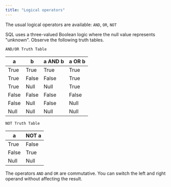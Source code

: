 ```yaml
---
title: "Logical operators"
---
```


<div id="logical_operators" class="registered_link"></div>

The usual logical operators are available: `AND`, `OR`, `NOT`

SQL uses a three-valued Boolean logic where the null value represents "unknown". Observe the following truth tables.

`AND/OR Truth Table`

| a     | b     | a AND b | a OR b |
| ----- | ----- | ------- | ------ |
| True  | True  | True    | True   |
| True  | False | False   | True   |
| True  | Null  | Null    | True   |
| False | False | False   | False  |
| False | Null  | False   | Null   |
| Null  | Null  | Null    | Null   |

`NOT Truth Table`

| a     | NOT a |
| ----- | ----- |
| True  | False |
| False | True  |
| Null  | Null  |

The operators `AND` and `OR` are commutative. You can switch the left and right operand without affecting the result.
